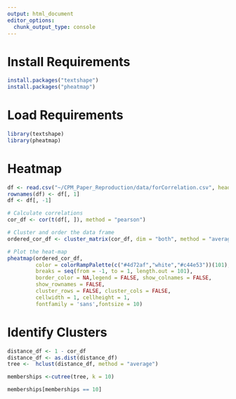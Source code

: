```yaml
---
output: html_document
editor_options: 
  chunk_output_type: console
---
```


# Install Requirements
```r
install.packages("textshape")
install.packages("pheatmap")
```

# Load Requirements

```r
library(textshape)
library(pheatmap)
```

# Heatmap

```r
df <- read.csv("~/CPM_Paper_Reproduction/data/forCorrelation.csv", header = TRUE)
rownames(df) <- df[, 1]
df <- df[, -1]

# Calculate correlations
cor_df <- cor(t(df[, ]), method = "pearson")

# Cluster and order the data frame
ordered_cor_df <- cluster_matrix(cor_df, dim = "both", method = "average")

# Plot the heat-map
pheatmap(ordered_cor_df,
         color = colorRampPalette(c("#4d72af","white","#c44e53"))(101),
         breaks = seq(from = -1, to = 1, length.out = 101),
         border_color = NA,legend = FALSE, show_colnames = FALSE, 
         show_rownames = FALSE,
         cluster_rows = FALSE, cluster_cols = FALSE,
         cellwidth = 1, cellheight = 1,
         fontfamily = 'sans',fontsize = 10)
```

# Identify Clusters

```r
distance_df <- 1 - cor_df
distance_df <- as.dist(distance_df)
tree <-  hclust(distance_df, method = "average")

memberships <-cutree(tree, k = 10)

memberships[memberships == 10]
```






